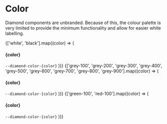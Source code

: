 
<Meta title="Docs/Tokens/Color" />

# Color

Diamond components are unbranded. Because of this, the colour palette is very limited to provide the minimum functionality and allow for easier white labelling.

<docs-token-table code={code}></docs-token-table>

<diamond-grid class="diamond-spacing-bottom-lg" wrap="wrap">
  {['white', 'black'].map((color) => (
    <diamond-grid-item small-mobile="12" tablet="6" small-desktop="4">
    <docs-swatch style={{ '--swatch-color': `var(--diamond-color-${color})` }}>
      <h4>{color}</h4>
      <code>--diamond-color-{color}</code>
    </docs-swatch>
  </diamond-grid-item>
  ))}
</diamond-grid>

<diamond-grid class="diamond-spacing-bottom-lg" wrap="wrap">
  {['grey-100', 'grey-200', 'grey-300', 'grey-400', 'grey-500', 'grey-600', 'grey-700', 'grey-800', 'grey-900'].map((color) => (
    <diamond-grid-item small-mobile="12" tablet="6" small-desktop="4">
      <docs-swatch style={{ '--swatch-color': `var(--diamond-color-${color})` }}>
        <h4>{color}</h4>
        <code>--diamond-color-{color}</code>
      </docs-swatch>
    </diamond-grid-item>
  ))}
</diamond-grid>

<diamond-grid class="diamond-spacing-bottom-lg" wrap="wrap">
  {['green-100', 'red-100'].map((color) => (
    <diamond-grid-item small-mobile="12" tablet="6" small-desktop="4">
      <docs-swatch style={{ '--swatch-color': `var(--diamond-color-${color})` }}>
        <h4>{color}</h4>
        <code>--diamond-color-{color}</code>
      </docs-swatch>
    </diamond-grid-item>
  ))}
</diamond-grid>
